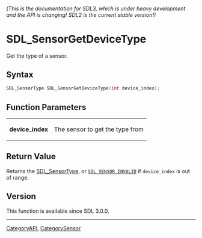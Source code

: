 ====== (This is the documentation for SDL3, which is under heavy development and the API is changing! SDL2 is the current stable version!) ======
= SDL_SensorGetDeviceType =

Get the type of a sensor.

== Syntax ==

<syntaxhighlight lang='c'>
SDL_SensorType SDL_SensorGetDeviceType(int device_index);
</syntaxhighlight>

== Function Parameters ==

{|
|'''device_index'''
|The sensor to get the type from
|}

== Return Value ==

Returns the [[SDL_SensorType]], or <code>[[SDL_SENSOR_INVALID]]</code> if
<code>device_index</code> is out of range.

== Version ==

This function is available since SDL 3.0.0.

----
[[CategoryAPI]], [[CategorySensor]]


